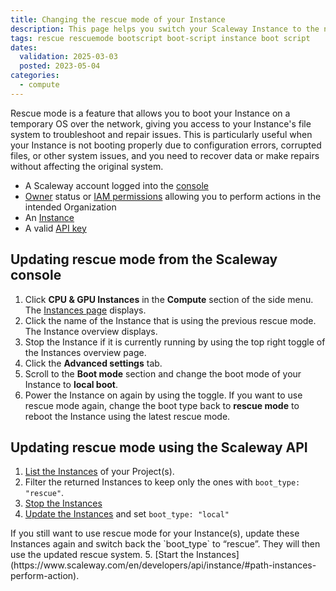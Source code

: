 ```yaml
---
title: Changing the rescue mode of your Instance
description: This page helps you switch your Scaleway Instance to the new rescue mode
tags: rescue rescuemode bootscript boot-script instance boot script
dates:
  validation: 2025-03-03
  posted: 2023-05-04
categories:
  - compute
---
```



Rescue mode is a feature that allows you to boot your Instance on a temporary OS over the network, giving you access to your Instance's file system to troubleshoot and repair issues.
This is particularly useful when your Instance is not booting properly due to configuration errors, corrupted files, or other system issues, and you need to recover data or make repairs without affecting the original system.

<Requirements />

- A Scaleway account logged into the [console](https://console.scaleway.com)
- [Owner](/iam/concepts/#owner) status or [IAM permissions](/iam/concepts/#permission) allowing you to perform actions in the intended Organization
- An [Instance](/instances/how-to/create-an-instance/)
- A valid [API key](/iam/how-to/create-api-keys/)

## Updating rescue mode from the Scaleway console

1. Click **CPU & GPU Instances** in the **Compute** section of the side menu. The [Instances page](https://console.scaleway.com/instance/servers) displays.
2. Click the name of the Instance that is using the previous rescue mode. The Instance overview displays.
3. Stop the Instance if it is currently running by using the top right toggle of the Instances overview page.
4. Click the **Advanced settings** tab.
5. Scroll to the **Boot mode** section and change the boot mode of your Instance to **local boot**.
6. Power the Instance on again by using the toggle.
    <Message type="tip">
      If you want to use rescue mode again, change the boot type back to **rescue mode** to reboot the Instance using the latest rescue mode.
    </Message>

## Updating rescue mode using the Scaleway API

1. [List the Instances](https://www.scaleway.com/en/developers/api/instance/#path-instances-list-all-instances) of your Project(s).
2. Filter the returned Instances to keep only the ones with `boot_type: "rescue"`.
3. [Stop the Instances](https://www.scaleway.com/en/developers/api/instance/#path-instances-perform-action)
4. [Update the Instances](https://www.scaleway.com/en/developers/api/instance/#path-instances-update-an-instance) and set `boot_type: "local"`
  <Message type="tip">
    If you still want to use rescue mode for your Instance(s), update these Instances again and switch back the `boot_type` to “rescue”. They will then use the updated rescue system.
  </Message>
5. [Start the Instances](https://www.scaleway.com/en/developers/api/instance/#path-instances-perform-action).